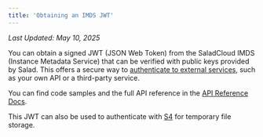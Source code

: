 ```yaml
---
title: 'Obtaining an IMDS JWT'
---
```


_Last Updated: May 10, 2025_

You can obtain a signed JWT (JSON Web Token) from the SaladCloud IMDS (Instance Metadata Service) that can be verified
with public keys provided by Salad. This offers a secure way to
[authenticate to external services](/container-engine/tutorials/security/jwt-authentication), such as your own API or a third-party service.

You can find code samples and the full API reference in the [API Reference Docs](/reference/imds/get-token).

This JWT can also be used to authenticate with [S4](/storage/explanation/overview) for temporary file
storage.
